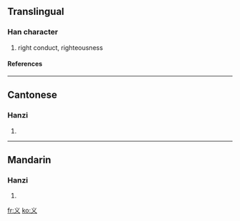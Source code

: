 {{see|義}}<!-- may be replaced by zh-forms -->

==Translingual==
===Han character===
{{Han char|rn=3|rad=丶|as=02|sn=3|four=|canj=戈大 (IK), X戈大 (XIK)}}
# right conduct, righteousness
====References====
{{Han ref|kx=0082.031|dkj=00124|dj=0165.120|hdz=10042.100|uh=4E49|ud=20041}}
----
==Cantonese==
===Hanzi===
{{yue-hanzi|jyut=|y=yi6}}
# {{defn|Cantonese}}
----
==Mandarin==
===Hanzi===
{{cmn-hanzi|tra=義|pin=[[wù]] (wu4), [[yì]] ([[yi4]])|wg=wu<sup>4</sup>, i<sup>4</sup>}}
# {{defn|Mandarin}}




[[fr:义]]
[[ko:义]]